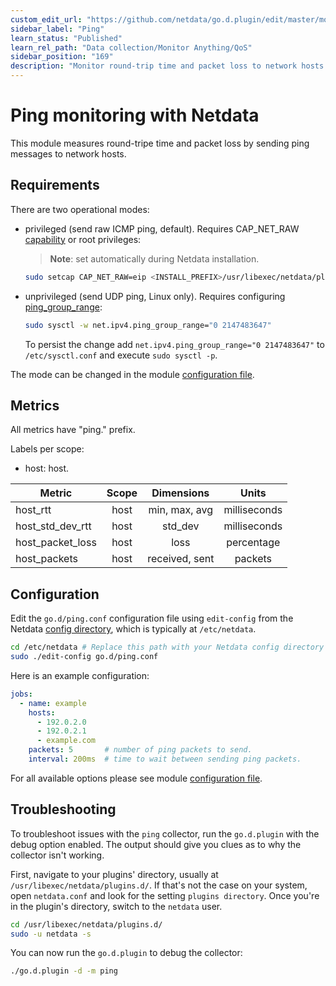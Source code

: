 ```yaml
---
custom_edit_url: "https://github.com/netdata/go.d.plugin/edit/master/modules/ping/README.md"
sidebar_label: "Ping"
learn_status: "Published"
learn_rel_path: "Data collection/Monitor Anything/QoS"
sidebar_position: "169"
description: "Monitor round-trip time and packet loss to network hosts with zero configuration, per-second metric granularity, and interactive visualizations."
---
```



# Ping monitoring with Netdata

This module measures round-tripe time and packet loss by sending ping messages to network hosts.

## Requirements

There are two operational modes:

- privileged (send raw ICMP ping, default). Requires
  CAP_NET_RAW [capability](https://man7.org/linux/man-pages/man7/capabilities.7.html) or root privileges:
  > **Note**: set automatically during Netdata installation.

  ```bash
  sudo setcap CAP_NET_RAW=eip <INSTALL_PREFIX>/usr/libexec/netdata/plugins.d/go.d.plugin
  ```

- unprivileged (send UDP ping, Linux only).
  Requires configuring [ping_group_range](https://www.man7.org/linux/man-pages/man7/icmp.7.html):

  ```bash
  sudo sysctl -w net.ipv4.ping_group_range="0 2147483647"
  ```
  To persist the change add `net.ipv4.ping_group_range="0 2147483647"` to `/etc/sysctl.conf` and
  execute `sudo sysctl -p`.

The mode can be changed in the module [configuration file](#Configuration).

## Metrics

All metrics have "ping." prefix.

Labels per scope:

- host: host.

| Metric           | Scope |   Dimensions   |    Units     |
|------------------|:-----:|:--------------:|:------------:|
| host_rtt         | host  | min, max, avg  | milliseconds |
| host_std_dev_rtt | host  |    std_dev     | milliseconds |
| host_packet_loss | host  |      loss      |  percentage  |
| host_packets     | host  | received, sent |   packets    |

## Configuration

Edit the `go.d/ping.conf` configuration file using `edit-config` from the
Netdata [config directory](https://learn.netdata.cloud/docs/configure/nodes), which is typically at `/etc/netdata`.

```bash
cd /etc/netdata # Replace this path with your Netdata config directory
sudo ./edit-config go.d/ping.conf
```

Here is an example configuration:

```yaml
jobs:
  - name: example
    hosts:
      - 192.0.2.0
      - 192.0.2.1
      - example.com
    packets: 5       # number of ping packets to send.
    interval: 200ms  # time to wait between sending ping packets.
```

For all available options please see
module [configuration file](https://github.com/netdata/go.d.plugin/blob/master/config/go.d/ping.conf).

## Troubleshooting

To troubleshoot issues with the `ping` collector, run the `go.d.plugin` with the debug option enabled. The output
should give you clues as to why the collector isn't working.

First, navigate to your plugins' directory, usually at `/usr/libexec/netdata/plugins.d/`. If that's not the case on your
system, open `netdata.conf` and look for the setting `plugins directory`. Once you're in the plugin's directory, switch
to the `netdata` user.

```bash
cd /usr/libexec/netdata/plugins.d/
sudo -u netdata -s
```

You can now run the `go.d.plugin` to debug the collector:

```bash
./go.d.plugin -d -m ping
```
